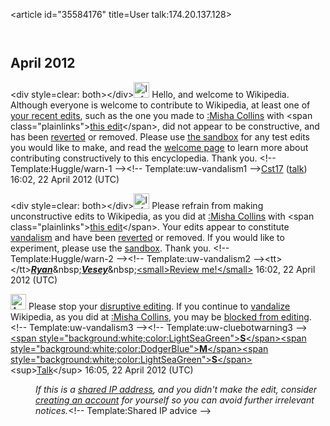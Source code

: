 <article id="35584176" title=User talk:174.20.137.128>
	<talkpage id="35584176" title="User talk:174.20.137.128">

== April 2012 ==

&lt;div style=clear: both&gt;&lt;/div&gt;[[File:Information.svg|25px|alt=|link=]] Hello, and welcome to Wikipedia. Although everyone is welcome to contribute to Wikipedia, at least one of [[Special:Contributions/174.20.137.128|your recent edits]], such as the one you made to [[:Misha Collins]] with &lt;span class=&quot;plainlinks&quot;&gt;[http://en.wikipedia.org/wiki/Misha_Collins?diff=488666156 this edit]&lt;/span&gt;, did not appear to be constructive, and has been [[Help:Reverting|reverted]] or removed. Please use [[Wikipedia:Sandbox|the sandbox]] for any test edits you would like to make, and read the [[Wikipedia:Welcoming committee/Welcome to Wikipedia|welcome page]] to learn more about contributing constructively to this encyclopedia. Thank you. &lt;!-- Template:Huggle/warn-1 --&gt;&lt;!-- Template:uw-vandalism1 --&gt;[[User:Cst17|Cst17]] ([[User talk:Cst17|talk]]) 16:02, 22 April 2012 (UTC)

&lt;div style=clear: both&gt;&lt;/div&gt;[[File:Information.svg|25px|alt=|link=]] Please refrain from making unconstructive edits to Wikipedia, as you did at [[:Misha Collins]] with &lt;span class=&quot;plainlinks&quot;&gt;[http://en.wikipedia.org/wiki/Misha_Collins?diff=488666352 this edit]&lt;/span&gt;. Your edits appear to constitute [[Wikipedia:Vandalism|vandalism]] and have been [[Help:Reverting|reverted]] or removed. If you would like to experiment, please use the [[Wikipedia:Sandbox|sandbox]]. Thank you. &lt;!-- Template:Huggle/warn-2 --&gt;&lt;!-- Template:uw-vandalism2 --&gt;&lt;tt&gt;  &lt;/tt&gt;[[User:Ryan Vesey|'''''Ryan''''']]&amp;nbsp;[[User talk:Ryan Vesey|'''''Vesey''''']]&amp;nbsp;[[Special:Contributions/Ryan Vesey|&lt;small&gt;Review me!&lt;/small&gt;]] 16:02, 22 April 2012 (UTC)

[[File:Ambox warning pn.svg|25px|alt=|link=]] Please stop your [[Wikipedia:Disruptive editing|disruptive editing]]. If you continue to [[Wikipedia:Vandalism|vandalize]] Wikipedia, as you did at [[:Misha Collins]], you may be [[Wikipedia:Blocking policy|blocked from editing]]. &lt;!-- Template:uw-vandalism3 --&gt;&lt;!-- Template:uw-cluebotwarning3 --&gt; [[User:Smsarmad|&lt;span style=&quot;background:white;color:LightSeaGreen&quot;&gt;'''S'''&lt;/span&gt;&lt;span style=&quot;background:white;color:DodgerBlue&quot;&gt;'''M'''&lt;/span&gt;&lt;span style=&quot;background:white;color:LightSeaGreen&quot;&gt;'''S'''&lt;/span&gt;]]  &lt;sup&gt;[[User talk:Smsarmad|Talk]]&lt;/sup&gt; 16:05, 22 April 2012 (UTC)
:''If this is a [[closed proxy|shared IP address]], and you didn't make the edit, consider [[Wikipedia:Why create an account?|creating an account]] for yourself so you can avoid further irrelevant notices.''&lt;!-- Template:Shared IP advice --&gt;
	</talkpage>
</article>